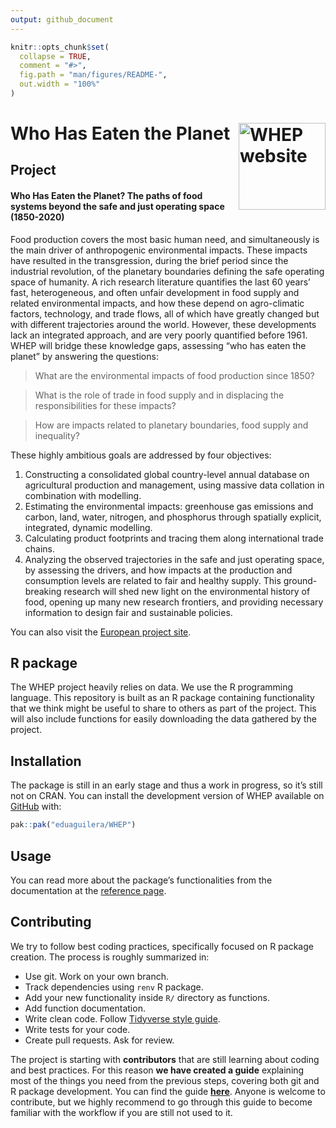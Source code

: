 ```yaml
---
output: github_document
---
```


<!-- README.md is generated from README.Rmd. Please edit that file -->

```r
knitr::opts_chunk$set(
  collapse = TRUE,
  comment = "#>",
  fig.path = "man/figures/README-",
  out.width = "100%"
)
```

# Who Has Eaten the Planet <a href="https://eduaguilera.github.io/WHEP/"><img src="man/figures/logo.png" align="right" height="139" alt="WHEP website" /></a>

<!-- badges: start -->
<!-- badges: end -->

## Project

#### **Who Has Eaten the Planet? The paths of food systems beyond the safe and just operating space (1850-2020)**

Food production covers the most basic human need, and simultaneously is the
main driver of anthropogenic environmental impacts. These impacts have resulted
in the transgression, during the brief period since the industrial revolution,
of the planetary boundaries defining the safe operating space of humanity. A
rich research literature quantifies the last 60 years’ fast, heterogeneous,
and often unfair development in food supply and related environmental impacts,
and how these depend on agro-climatic factors, technology, and trade flows, all
of which have greatly changed but with different trajectories around the world.
However, these developments lack an integrated approach, and are very poorly
quantified before 1961. WHEP will bridge these knowledge gaps, assessing "who
has eaten the planet" by answering the questions: 

> What are the environmental impacts of food production since 1850?

> What is the role of trade in food supply and in displacing the responsibilities for these impacts?

> How are impacts related to planetary boundaries, food supply and inequality?

These highly ambitious goals are addressed by four objectives: 

1. Constructing a consolidated global country-level annual database on
    agricultural production and management, using massive data collation in
    combination with modelling.
2. Estimating the environmental impacts: greenhouse gas emissions and carbon,
    land, water, nitrogen, and phosphorus through spatially explicit,
    integrated, dynamic modelling.
3. Calculating product footprints and tracing them along international trade
    chains.
4. Analyzing the observed trajectories in the safe and just operating space,
    by assessing the drivers, and how impacts at the production and consumption
    levels are related to fair and healthy supply. This ground-breaking
    research will shed new light on the environmental history of food, opening
    up many new research frontiers, and providing necessary information to
    design fair and sustainable policies.

You can also visit the [European project site](https://cordis.europa.eu/project/id/101115126).

## R package

The WHEP project heavily relies on data. We use the R programming language.
This repository is built as an R package containing functionality that we
think might be useful to share to others as part of the project. This will
also include functions for easily downloading the data gathered by the project.

## Installation

The package is still in an early stage and thus a work in progress, so it's
still not on CRAN. You can install the development version of WHEP available
on [GitHub](https://github.com/eduaguilera/WHEP) with:

``` r
pak::pak("eduaguilera/WHEP")
```

## Usage

You can read more about the package's functionalities from the documentation
at the [reference page](https://eduaguilera.github.io/WHEP/reference/index.html).

## Contributing

We try to follow best coding practices, specifically focused on R package
creation. The process is roughly summarized in:

- Use git. Work on your own branch.
- Track dependencies using `renv` R package.
- Add your new functionality inside `R/` directory as functions.
- Add function documentation.
- Write clean code. Follow [Tidyverse style guide](https://style.tidyverse.org/).
- Write tests for your code.
- Create pull requests. Ask for review.

The project is starting with **contributors** that are still learning about
coding and best practices. For this reason **we have created a guide**
explaining most of the things you need from the previous steps, covering both
git and R package development. You can find the guide
[**here**](https://eduaguilera.github.io/WHEP/articles/workflow-intro.html).
Anyone is welcome to contribute, but we highly recommend to go through this
guide to become familiar with the workflow if you are still not used to it.
